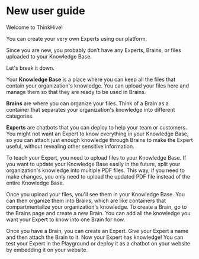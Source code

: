 # New user guide

Welcome to ThinkHive!

You can create your very own Experts using our platform.

Since you are new, you probably don’t have any Experts, Brains, or files uploaded to your Knowledge Base.

Let's break it down.

Your **Knowledge Base** is a place where you can keep all the files that contain your organization's knowledge. You can upload your files here and manage them so that they are ready to be used in Brains.

**Brains** are where you can organize your files. Think of a Brain as a container that separates your organization's knowledge into different categories.

**Experts** are chatbots that you can deploy to help your team or customers. You might not want an Expert to know everything in your Knowledge Base, so you can attach just enough knowledge through Brains to make the Expert useful, without revealing other sensitive information.

To teach your Expert, you need to upload files to your Knowledge Base. If you want to update your Knowledge Base easily in the future, split your organization's knowledge into multiple PDF files. This way, if you need to make changes, you only need to upload the updated PDF file instead of the entire Knowledge Base.

Once you upload your files, you'll see them in your Knowledge Base. You can then organize them into Brains, which are like containers that compartmentalize your organization's knowledge. To create a Brain, go to the Brains page and create a new Brain. You can add all the knowledge you want your Expert to know into one Brain for now.

Once you have a Brain, you can create an Expert. Give your Expert a name and then attach the Brain to it. Now your Expert has knowledge! You can test your Expert in the Playground or deploy it as a chatbot on your website by embedding it on your website.
